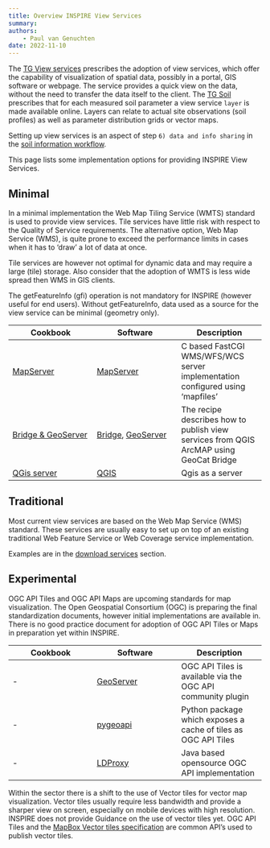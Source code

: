 ```yaml
---
title: Overview INSPIRE View Services
summary: 
authors:
    - Paul van Genuchten
date: 2022-11-10
---
```


The [TG View services](https://inspire.ec.europa.eu/documents/technical-guidance-implementation-inspire-view-services-1) prescribes the adoption of view services, which offer the capability of visualization of spatial data, possibly in a portal, GIS software or webpage. The service provides a quick view on the data, without the need to transfer the data itself to the client. The [TG Soil](https://inspire.ec.europa.eu/id/document/tg/so) prescribes that for each measured soil parameter a view service `layer` is made available online. Layers can relate to actual site observations (soil profiles) as well as parameter distribution grids or vector maps.

Setting up view services is an aspect of step `6) data and info sharing` in the [soil information workflow](https://www.isric.org/index.php/utilise/community-practice).

This page lists some implementation options for providing INSPIRE View Services.

## Minimal

In a minimal implementation the Web Map Tiling Service (WMTS) standard is used to provide view services. Tile services have little risk with respect to the Quality of Service requirements. The alternative option, Web Map Service (WMS), is quite prone to exceed the performance limits in cases when it has to 'draw' a lot of data at once.

Tile services are however not optimal for dynamic data and may require a large (tile) storage. Also consider that the adoption of WMTS is less wide spread then WMS in GIS clients.

The getFeatureInfo (gfi) operation is not mandatory for INSPIRE (however useful for end users). Without getFeatureInfo, data used as a source for the view service can be minimal (geometry only).

| Cookbook | Software | Description |
| --- | --- | --- |
| [MapServer](cookbook/mapserver.qmd) | [MapServer](https://mapserver.org/) | C based FastCGI WMS/WFS/WCS server implementation configured using 'mapfiles' |
| [Bridge & GeoServer](cookbook/bridge-geoserver-geonetwork.qmd) | [Bridge](https://geocat.net/bridge), [GeoServer](https://geoserver.org) | The recipe describes how to publish view services from QGIS ArcMAP using GeoCat Bridge |
| [QGis server](cookbook/qgis.qmd) | [QGIS](https://qgis.org) | Qgis as a server |

## Traditional

Most current view services are based on the Web Map Service (WMS) standard. These services are usually easy to set up on top of an existing traditional Web Feature Service or Web Coverage service implementation.

Examples are in the [download services](download.qmd) section.

## Experimental

OGC API Tiles and OGC API Maps are upcoming standards for map visualization. The Open Geospatial Consortium (OGC) is preparing the final standardization documents, however initial implementations are available in. There is no good practice document for adoption of OGC API Tiles or Maps in preparation yet within INSPIRE.

| Cookbook | Software | Description |
| --- | --- | --- |
| - | [GeoServer](https://geoserver.org/) | OGC API Tiles is available via the OGC API community plugin |
| - | [pygeoapi](https://pygeoapi.io/) | Python package which exposes a cache of tiles as OGC API Tiles |
| - | [LDProxy](https://github.com/interactive-instruments/ldproxy) | Java based opensource OGC API implementation |

Within the sector there is a shift to the use of Vector tiles for vector map visualization. Vector tiles usually require less bandwidth and provide a sharper view on screen, especially on mobile devices with high resolution. INSPIRE does not provide Guidance on the use of vector tiles yet. OGC API Tiles and the [MapBox Vector tiles specification](https://github.com/mapbox/tilejson-spec) are common API's used to publish vector tiles.




